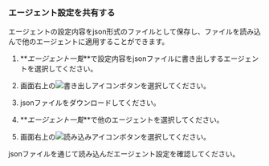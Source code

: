 ### エージェント設定を共有する

エージェントの設定内容をjson形式のファイルとして保存し、ファイルを読み込んで他のエージェントに適用することができます。

1.  **_エージェント一覧_**で設定内容をjsonファイルに書き出しするエージェントを選択してください。

2.  画面右上の![書き出しアイコン](/img/ico-export.svg)ボタンを選択してください。 

3.  jsonファイルをダウンロードしてください。

4.  **_エージェント一覧_**で他のエージェントを選択してください。 

5.  画面右上の![読み込みアイコン](/img/ico-import.svg)ボタンを選択してください。

jsonファイルを通じて読み込んだエージェント設定を確認してください。
